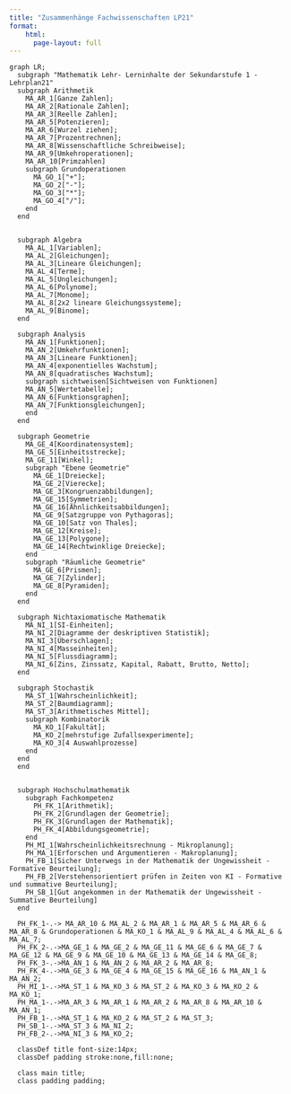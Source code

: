 ```yaml
---
title: "Zusammenhänge Fachwissenschaften LP21"
format: 
    html:
      page-layout: full
---
```



```mermaid

graph LR;
  subgraph "Mathematik Lehr- Lerninhalte der Sekundarstufe 1 - Lehrplan21"
  subgraph Arithmetik
    MA_AR_1[Ganze Zahlen];
    MA_AR_2[Rationale Zahlen];
    MA_AR_3[Reelle Zahlen];
    MA_AR_5[Potenzieren];
    MA_AR_6[Wurzel ziehen];
    MA_AR_7[Prozentrechnen];
    MA_AR_8[Wissenschaftliche Schreibweise];
    MA_AR_9[Umkehroperationen];
    MA_AR_10[Primzahlen]
    subgraph Grundoperationen
      MA_GO_1["+"];
      MA_GO_2["-"];
      MA_GO_3["*"];
      MA_GO_4["/"];
    end
  end
  
  
  subgraph Algebra
    MA_AL_1[Variablen];
    MA_AL_2[Gleichungen];
    MA_AL_3[Lineare Gleichungen];
    MA_AL_4[Terme];
    MA_AL_5[Ungleichungen];
    MA_AL_6[Polynome];
    MA_AL_7[Monome];
    MA_AL_8[2x2 lineare Gleichungssysteme];
    MA_AL_9[Binome];
  end
  
  subgraph Analysis
    MA_AN_1[Funktionen];
    MA_AN_2[Umkehrfunktionen];
    MA_AN_3[Lineare Funktionen];
    MA_AN_4[exponentielles Wachstum];
    MA_AN_8[quadratisches Wachstum];
    subgraph sichtweisen[Sichtweisen von Funktionen]
    MA_AN_5[Wertetabelle];
    MA_AN_6[Funktionsgraphen];
    MA_AN_7[Funktionsgleichungen];
    end
  end
  
  subgraph Geometrie
    MA_GE_4[Koordinatensystem];
    MA_GE_5[Einheitsstrecke];
    MA_GE_11[Winkel];
    subgraph "Ebene Geometrie"
      MA_GE_1[Dreiecke];
      MA_GE_2[Vierecke];
      MA_GE_3[Kongruenzabbildungen];
      MA_GE_15[Symmetrien];
      MA_GE_16[Ähnlichkeitsabbildungen];
      MA_GE_9[Satzgruppe von Pythagoras];
      MA_GE_10[Satz von Thales];
      MA_GE_12[Kreise];
      MA_GE_13[Polygone];
      MA_GE_14[Rechtwinklige Dreiecke];
    end
    subgraph "Räumliche Geometrie"
      MA_GE_6[Prismen];
      MA_GE_7[Zylinder];
      MA_GE_8[Pyramiden];
    end
  end
  
  subgraph Nichtaxiomatische Mathematik
    MA_NI_1[SI-Einheiten];
    MA_NI_2[Diagramme der deskriptiven Statistik];
    MA_NI_3[Überschlagen];
    MA_NI_4[Masseinheiten];
    MA_NI_5[Flussdiagramm];
    MA_NI_6[Zins, Zinssatz, Kapital, Rabatt, Brutto, Netto];
  end
  
  subgraph Stochastik
    MA_ST_1[Wahrscheinlichkeit];
    MA_ST_2[Baumdiagramm];
    MA_ST_3[Arithmetisches Mittel];
    subgraph Kombinatorik
      MA_KO_1[Fakultät];
      MA_KO_2[mehrstufige Zufallsexperimente];
      MA_KO_3[4 Auswahlprozesse]
    end
  end
  end
  
  
  subgraph Hochschulmathematik
    subgraph Fachkompetenz
      PH_FK_1[Arithmetik];
      PH_FK_2[Grundlagen der Geometrie];
      PH_FK_3[Grundlagen der Mathematik];
      PH_FK_4[Abbildungsgeometrie];
    end
    PH_MI_1[Wahrscheinlichkeitsrechnung - Mikroplanung];
    PH_MA_1[Erforschen und Argumentieren - Makroplanung];
    PH_FB_1[Sicher Unterwegs in der Mathematik der Ungewissheit - Formative Beurteilung];
    PH_FB_2[Verstehensorientiert prüfen in Zeiten von KI - Formative und summative Beurteilung];
    PH_SB_1[Gut angekommen in der Mathematik der Ungewissheit - Summative Beurteilung]
  end
  
  PH_FK_1-.-> MA_AR_10 & MA_AL_2 & MA_AR_1 & MA_AR_5 & MA_AR_6 & MA_AR_8 & Grundoperationen & MA_KO_1 & MA_AL_9 & MA_AL_4 & MA_AL_6 & MA_AL_7;
  PH_FK_2-.->MA_GE_1 & MA_GE_2 & MA_GE_11 & MA_GE_6 & MA_GE_7 & MA_GE_12 & MA_GE_9 & MA_GE_10 & MA_GE_13 & MA_GE_14 & MA_GE_8;
  PH_FK_3-.->MA_AN_1 & MA_AN_2 & MA_AR_2 & MA_AR_8;
  PH_FK_4-.->MA_GE_3 & MA_GE_4 & MA_GE_15 & MA_GE_16 & MA_AN_1 & MA_AN_2;
  PH_MI_1-.->MA_ST_1 & MA_KO_3 & MA_ST_2 & MA_KO_3 & MA_KO_2 & MA_KO_1;
  PH_MA_1-.->MA_AR_3 & MA_AR_1 & MA_AR_2 & MA_AR_8 & MA_AR_10 & MA_AN_1;
  PH_FB_1-.->MA_ST_1 & MA_KO_2 & MA_ST_2 & MA_ST_3;
  PH_SB_1-.->MA_ST_3 & MA_NI_2;
  PH_FB_2-.->MA_NI_3 & MA_KO_2;
  
  classDef title font-size:14px;
  classDef padding stroke:none,fill:none;
  
  class main title;
  class padding padding;
```